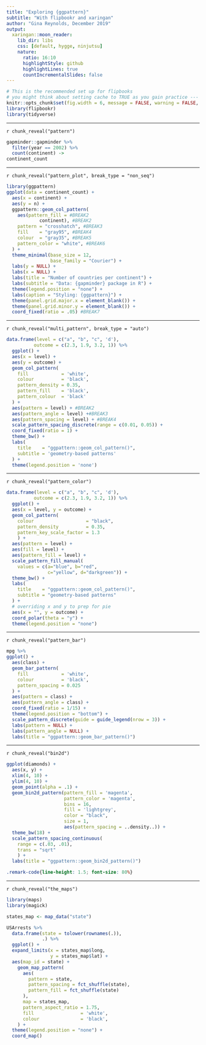 ```yaml
---
title: "Exploring {ggpattern}"
subtitle: "With flipbookr and xaringan"
author: "Gina Reynolds, December 2019"
output:
  xaringan::moon_reader:
    lib_dir: libs
    css: [default, hygge, ninjutsu]
    nature:
      ratio: 16:10
      highlightStyle: github
      highlightLines: true
      countIncrementalSlides: false
---
```




```r
# This is the recommended set up for flipbooks
# you might think about setting cache to TRUE as you gain practice --- building flipbooks from scracth can be time consuming
knitr::opts_chunk$set(fig.width = 6, message = FALSE, warning = FALSE, comment = "", cache = T, fig.retina = 3)
library(flipbookr)
library(tidyverse)
```


---

`r chunk_reveal("pattern")`

```r
gapminder::gapminder %>%
  filter(year == 2002) %>% 
  count(continent) ->
continent_count
```


---

`r chunk_reveal("pattern_plot", break_type = "non_seq")`

```r
library(ggpattern)
ggplot(data = continent_count) +
  aes(x = continent) +
  aes(y = n) +
  ggpattern::geom_col_pattern(
    aes(pattern_fill = #BREAK2
            continent), #BREAK2
    pattern = "crosshatch", #BREAK3
    fill    = "gray95", #BREAK4
    colour  = "gray35", #BREAK5
    pattern_color = "white", #BREAK6
  ) +
  theme_minimal(base_size = 12,
                base_family = "Courier") +
  labs(y = NULL) +
  labs(x = NULL) +
  labs(title = "Number of countries per continent") + 
  labs(subtitle = "Data: {gapminder} package in R") +
  theme(legend.position = "none") +
  labs(caption = "Styling: {ggpattern}") +
  theme(panel.grid.major.x = element_blank()) +
  theme(panel.grid.minor.y = element_blank()) +
  coord_fixed(ratio = .05) #BREAK7
```

---

`r chunk_reveal("multi_pattern", break_type = "auto")`

```r
data.frame(level = c("a", "b", "c", 'd'), 
          outcome = c(2.3, 1.9, 3.2, 1)) %>% 
  ggplot() +
  aes(x = level) + 
  aes(y = outcome) +
  geom_col_pattern(
    fill            = 'white',
    colour          = 'black',
    pattern_density = 0.35,
    pattern_fill    = 'black',
    pattern_colour  = 'black'
  ) +
  aes(pattern = level) + #BREAK2
  aes(pattern_angle = level) +#BREAK3
  aes(pattern_spacing = level) + #BREAK4
  scale_pattern_spacing_discrete(range = c(0.01, 0.05)) +
  coord_fixed(ratio = 1) +
  theme_bw() +
  labs(
    title    = "ggpattern::geom_col_pattern()",
    subtitle = 'geometry-based patterns'
  ) +
  theme(legend.position = 'none')
```

---

`r chunk_reveal("pattern_color")`

```r
data.frame(level = c("a", "b", "c", 'd'), 
          outcome = c(2.3, 1.9, 3.2, 1)) %>% 
  ggplot() +
  aes(x = level, y = outcome) +
  geom_col_pattern(
    colour                   = "black",
    pattern_density          = 0.35,
    pattern_key_scale_factor = 1.3
    ) +
  aes(pattern = level) +
  aes(fill = level) +
  aes(pattern_fill = level) +
  scale_pattern_fill_manual(
    values = c(a="blue", b="red", 
               c="yellow", d="darkgreen")) +
  theme_bw() +
  labs(
    title    = "ggpattern::geom_col_pattern()",
    subtitle = "geometry-based patterns"
  ) +
  # overriding x and y to prep for pie
  aes(x = "", y = outcome) +
  coord_polar(theta = "y") +
  theme(legend.position = "none") 
```



---

`r chunk_reveal("pattern_bar")`

```r
mpg %>% 
ggplot() +
  aes(class) +
  geom_bar_pattern(
    fill            = 'white',
    colour          = 'black',
    pattern_spacing = 0.025
  ) +
  aes(pattern = class) +
  aes(pattern_angle = class) +
  coord_fixed(ratio = 1/15) +
  theme(legend.position = "bottom") +
  scale_pattern_discrete(guide = guide_legend(nrow = 3)) +
  labs(pattern = NULL) +
  labs(pattern_angle = NULL) +
  labs(title = "ggpattern::geom_bar_pattern()") 
```


---

`r chunk_reveal("bin2d")`

```r
ggplot(diamonds) +
  aes(x, y) +
  xlim(4, 10) + 
  ylim(4, 10) +
  geom_point(alpha = .1) +
  geom_bin2d_pattern(pattern_fill = 'magenta', 
                     pattern_color = 'magenta',
                     bins = 16, 
                     fill = 'lightgrey', 
                     color = "black",
                     size = 1,  
                     aes(pattern_spacing = ..density..)) +
  theme_bw(18) +
  scale_pattern_spacing_continuous(
    range = c(.03, .01),
    trans = "sqrt"
    ) +
  labs(title = "ggpattern::geom_bin2d_pattern()") 
```










```css
.remark-code{line-height: 1.5; font-size: 80%}
```


---



`r chunk_reveal("the_maps")`

```r
library(maps)
library(magick)

states_map <- map_data("state")

USArrests %>% 
  data.frame(state = tolower(rownames(.)),
             .) %>% 
  ggplot() +
  expand_limits(x = states_map$long, 
                y = states_map$lat) +
  aes(map_id = state) +
    geom_map_pattern(
      aes(
        pattern = state,
        pattern_spacing = fct_shuffle(state),
        pattern_fill = fct_shuffle(state)
      ),
      map = states_map,
      pattern_aspect_ratio = 1.75,
      fill                 = 'white',
      colour               = 'black',
    ) + 
  theme(legend.position = "none") +
  coord_map() 
```



